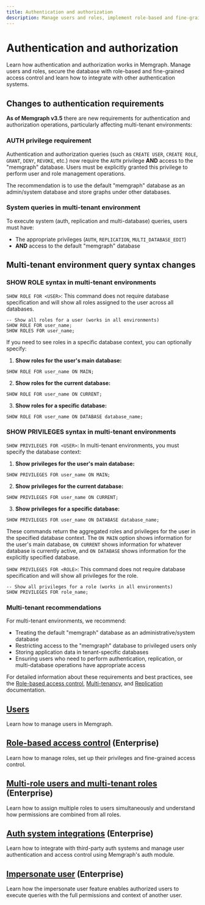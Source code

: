 ```yaml
---
title: Authentication and authorization
description: Manage users and roles, implement role-based and fine-grained access control and learn how to integrate with other authentication systems.
---
```



#  Authentication and authorization

Learn how authentication and authorization works in Memgraph. Manage users and
roles, secure the database with role-based and fine-grained access control and
learn how to integrate with other authentication systems.

## Changes to authentication requirements

**As of Memgraph v3.5** there are new requirements for authentication and
authorization operations, particularly affecting multi-tenant environments:

### AUTH privilege requirement

Authentication and authorization queries (such as `CREATE USER`, `CREATE ROLE`,
`GRANT`, `DENY`, `REVOKE`, etc.) now require the `AUTH` privilege **AND** access
to the "memgraph" database. Users must be explicitly granted this privilege to
perform user and role management operations.

<Callout type="info">

The recommendation is to use the default "memgraph" database as an admin/system
database and store graphs under other databases. 

</Callout>

### System queries in multi-tenant environment

To execute system (auth, replication and multi-database) queries, users must
have:
- The appropriate privileges (`AUTH`, `REPLICATION`, `MULTI_DATABASE_EDIT`)
- **AND** access to the default "memgraph" database


## Multi-tenant environment query syntax changes

### SHOW ROLE syntax in multi-tenant environments

`SHOW ROLE FOR <USER>`: This command does not require database specification and
will show all roles assigned to the user across all databases.

```cypher
-- Show all roles for a user (works in all environments)
SHOW ROLE FOR user_name;
SHOW ROLES FOR user_name;
```

If you need to see roles in a specific database context, you can optionally
specify:

1. **Show roles for the user's main database:**
```cypher
SHOW ROLE FOR user_name ON MAIN;
```

2. **Show roles for the current database:**
```cypher
SHOW ROLE FOR user_name ON CURRENT;
```

3. **Show roles for a specific database:**
```cypher
SHOW ROLE FOR user_name ON DATABASE database_name;
```

### SHOW PRIVILEGES syntax in multi-tenant environments

`SHOW PRIVILEGES FOR <USER>`: In multi-tenant environments, you must specify the
database context:

1. **Show privileges for the user's main database:**
```cypher
SHOW PRIVILEGES FOR user_name ON MAIN;
```

2. **Show privileges for the current database:**
```cypher
SHOW PRIVILEGES FOR user_name ON CURRENT;
```

3. **Show privileges for a specific database:**
```cypher
SHOW PRIVILEGES FOR user_name ON DATABASE database_name;
```

These commands return the aggregated roles and privileges for the user in the
specified database context. The `ON MAIN` option shows information for the
user's main database, `ON CURRENT` shows information for whatever database is
currently active, and `ON DATABASE` shows information for the explicitly
specified database.

`SHOW PRIVILEGES FOR <ROLE>`: This command does not require database
specification and will show all privileges for the role.

```cypher
-- Show all privileges for a role (works in all environments)
SHOW PRIVILEGES FOR role_name;
```

### Multi-tenant recommendations

For multi-tenant environments, we recommend:
- Treating the default "memgraph" database as an administrative/system database
- Restricting access to the "memgraph" database to privileged users only
- Storing application data in tenant-specific databases
- Ensuring users who need to perform authentication, replication, or
  multi-database operations have appropriate access

For detailed information about these requirements and best practices, see the
[Role-based access
control](/database-management/authentication-and-authorization/role-based-access-control#authentication-and-authorization-requirements),
[Multi-tenancy](/database-management/multi-tenancy#default-database-best-practices),
and
[Replication](/clustering/replication#replication-queries-and-the-memgraph-database)
documentation.

## [Users](/database-management/authentication-and-authorization/users)

Learn how to manage users in Memgraph.

## [Role-based access control](/database-management/authentication-and-authorization/role-based-access-control) (Enterprise)

Learn how to manage roles, set up their privileges and fine-grained access control. 

## [Multi-role users and multi-tenant roles](/database-management/authentication-and-authorization/multiple-roles) (Enterprise)

Learn how to assign multiple roles to users simultaneously and understand how permissions are combined from all roles.

## [Auth system integrations](/database-management/authentication-and-authorization/auth-system-integrations) (Enterprise)

Learn how to integrate with third-party auth systems and manage user
authentication and access control using Memgraph's auth module. 

## [Impersonate user](/database-management/authentication-and-authorization/impersonate-user) (Enterprise)

Learn how the impersonate user feature enables authorized users to execute
queries with the full permissions and context of another user.
